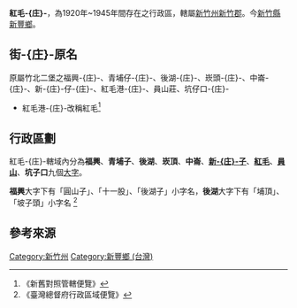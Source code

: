 '''紅毛-{庄}-'''，為1920年~1945年間存在之行政區，轄屬[[新竹州|新竹州]][[新竹郡|新竹郡]]。今[[新竹縣|新竹縣]][[新豐鄉_(台灣)|新豐鄉]]。

==街-{庄}-原名==
原屬竹北二堡之福興-{庄}-、青埔仔-{庄}-、後湖-{庄}-、崁頭-{庄}-、中崙-{庄}-、新-{庄}-仔-{庄}-、紅毛港-{庄}-、員山莊、坑仔口-{庄}-
*紅毛港-{庄}-改稱紅毛<ref>《新舊對照管轄便覽》</ref>

==行政區劃==
紅毛-{庄}-轄域內分為'''福興'''、'''青埔子'''、'''後湖'''、'''崁頂'''、'''中崙'''、'''[[新庄子_(新竹縣新豐鄉)|新-{庄}-子]]'''、'''[[紅毛港_(新竹縣)|紅毛]]'''、'''[[員山_(新竹縣)|員山]]'''、'''坑子口'''九個[[大字_(行政區劃)|大字]]。

'''福興'''大字下有「圓山子」、「十一股」、「後湖子」小字名，'''後湖'''大字下有「埔頂」、「坡子頭」小字名
<ref>《臺灣總督府行政區域便覽》</ref>

== 參考來源 ==
{{reflist}}

{{新竹州}}
[[Category:新竹州|Category:新竹州]]
[[Category:新豐鄉_(台灣)|Category:新豐鄉 (台灣)]]